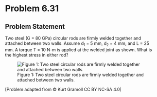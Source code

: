# Problem 6.31 {.unnumbered}

## Problem Statement

Two steel (G = 80 GPa) circular rods are firmly welded together and attached between two walls. Assume d<sub>1</sub> = 5 mm, d<sub>2</sub> = 4 mm, and L  = 25 mm. A torque T = 10 N-m is applied at the welded joint as shown. What is the highest stress in either rod?


![Figure 1: Two steel circular rods are firmly welded together and attached between two walls.](images/293.png){fig-alt="Two steel circular rods are firmly welded together and attached between two walls. The rod on the left has a diameter d1 and the rod on the right has a diameter d2. Each rod has length L. The torque is applied where the rods intersect."}

\[Problem adapted from © Kurt Gramoll CC BY NC-SA 4.0\]